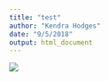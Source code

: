 ```yaml
---
title: "test"
author: "Kendra Hodges"
date: "9/5/2018"
output: html_document
---
```


![](TEST.png)

